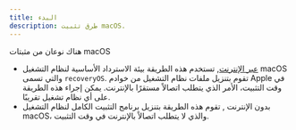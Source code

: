 ```yaml
---
title: البدء
description: طرق تثبيت macOS.
---
```



هناك نوعان من مثبتات macOS

- [عبر الإنترنت](/ar/guides/hackintosh/gathering-files/installer/online/), تستخدم هذه الطريقة بيئة الاسترداد الأساسية لنظام التشغيل macOS والتي تسمى `recoveryOS`. تقوم بتنزيل ملفات نظام التشغيل من خوادم Apple في وقت التثبيت، الأمر الذي يتطلب اتصالاً مستقرًا بالإنترنت. يمكن إجراء هذه الطريقة على أي نظام تشغيل تقريبًا.
- بدون الإنترنت <Badge text="TODO" variant="note"/>, تقوم هذه الطريقة بتنزيل برنامج التثبيت الكامل لنظام التشغيل macOS، والذي لا يتطلب اتصالاً بالإنترنت في وقت التثبيت.
